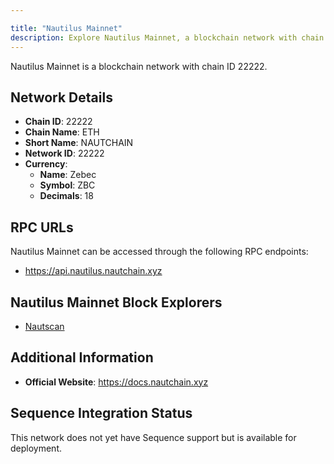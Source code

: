 ```yaml
---

title: "Nautilus Mainnet"
description: Explore Nautilus Mainnet, a blockchain network with chain ID 22222. Learn about its native currency, Zebec, and how to interact with the network.
---
```




Nautilus Mainnet is a blockchain network with chain ID 22222.

## Network Details

- **Chain ID**: 22222
- **Chain Name**: ETH
- **Short Name**: NAUTCHAIN
- **Network ID**: 22222
- **Currency**: 
  - **Name**: Zebec
  - **Symbol**: ZBC
  - **Decimals**: 18

## RPC URLs

Nautilus Mainnet can be accessed through the following RPC endpoints:

- https://api.nautilus.nautchain.xyz

## Nautilus Mainnet Block Explorers

- [Nautscan](https://nautscan.com)

## Additional Information

- **Official Website**: https://docs.nautchain.xyz

## Sequence Integration Status

This network does not yet have Sequence support but is available for deployment.
